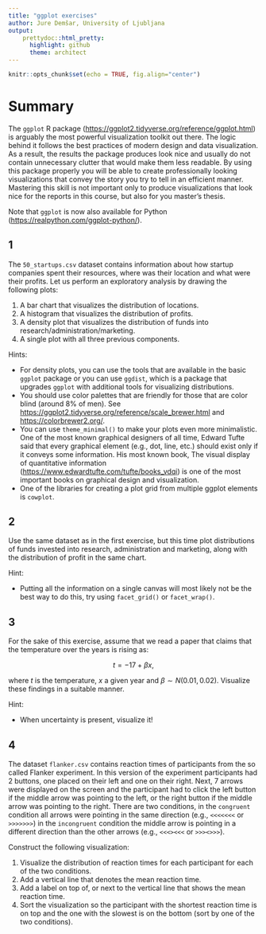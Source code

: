 ```yaml
---
title: "ggplot exercises"
author: Jure Demšar, University of Ljubljana
output:
    prettydoc::html_pretty:
      highlight: github
      theme: architect
---
```


```r
knitr::opts_chunk$set(echo = TRUE, fig.align="center")
```

# Summary

The `ggplot` R package ([https://ggplot2.tidyverse.org/reference/ggplot.html](https://ggplot2.tidyverse.org/reference/ggplot.html)) is arguably the most powerful visualization toolkit out there. The logic behind it follows the best practices of modern design and data visualization. As a result, the results the package produces look nice and usually do not contain unnecessary clutter that would make them less readable. By using this package properly you will be able to create professionally looking visualizations that convey the story you try to tell in an efficient manner. Mastering this skill is not important only to produce visualizations that look nice for the reports in this course, but also for you master's thesis.

Note that `ggplot` is now also available for Python ([https://realpython.com/ggplot-python/](https://realpython.com/ggplot-python/)).

## 1

The `50_startups.csv` dataset contains information about how startup companies spent their resources, where was their location and what were their profits. Let us perform an exploratory analysis by drawing the following plots:

1. A bar chart that visualizes the distribution of locations.
2. A histogram that visualizes the distribution of profits.
3. A density plot that visualizes the distribution of funds into research/administration/marketing.
4. A single plot with all three previous components.

Hints:

* For density plots, you can use the tools that are available in the basic `ggplot` package or you can use `ggdist`, which is a package that upgrades `ggplot` with additional tools for visualizing distributions.
* You should use color palettes that are friendly for those that are color blind (around 8% of men). See [https://ggplot2.tidyverse.org/reference/scale_brewer.html](https://ggplot2.tidyverse.org/reference/scale_brewer.html) and [https://colorbrewer2.org/](https://colorbrewer2.org/).
* You can use `theme_minimal()` to make your plots even more minimalistic. One of the most known graphical designers of all time, Edward Tufte said that every graphical element (e.g., dot, line, etc.) should exist only if it conveys some information. His most known book, The visual display of quantitative information ([https://www.edwardtufte.com/tufte/books_vdqi
](https://www.edwardtufte.com/tufte/books_vdqi)) is one of the most important books on graphical design and visualization. 
* One of the libraries for creating a plot grid from multiple ggplot elements is `cowplot`.

## 2

Use the same dataset as in the first exercise, but this time plot distributions of funds invested into research, administration and marketing, along with the distribution of profit in the same chart.

Hint:

* Putting all the information on a single canvas will most likely not be the best way to do this, try using `facet_grid()` or `facet_wrap()`.

## 3

For the sake of this exercise, assume that we read a paper that claims that the temperature over the years is rising as:

$$t = -17 + \beta x,$$

where $t$ is the temperature, $x$ a given year and $\beta \sim N(0.01, 0.02)$. Visualize these findings in a suitable manner.

Hint:

* When uncertainty is present, visualize it!

## 4

The dataset `flanker.csv` contains reaction times of participants from the so called Flanker experiment. In this version of the experiment participants had 2 buttons, one placed on their left and one on their right. Next, 7 arrows were displayed on the screen and the participant had to click the left button if the middle arrow was pointing to the left, or the right button if the middle arrow was pointing to the right. There are two conditions, in the `congruent` condition all arrows were pointing in the same direction (e.g., `<<<<<<<` or `>>>>>>>`) in the `incongruent` condition the middle arrow is pointing in a different direction than the other arrows (e.g., `<<<><<<` or `>>><>>>`).

Construct the following visualization:

1. Visualize the distribution of reaction times for each participant for each of the two conditions.
2. Add a vertical line that denotes the mean reaction time.
3. Add a label on top of, or next to the vertical line that shows the mean reaction time.
4. Sort the visualization so the participant with the shortest reaction time is on top and the one with the slowest is on the bottom (sort by one of the two conditions).
